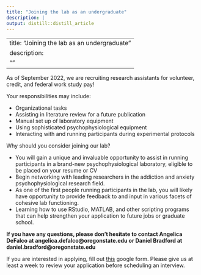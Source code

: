 ```yaml
---
title: "Joining the lab as an undergraduate"
description: |
output: distill::distill_article
---
```

---
title: "Joining the lab as an undergraduate"
description: 
  ""
---
As of September 2022, we are recruiting research assistants for volunteer, credit, and federal work study pay!

Your responsibilities may include:

* Organizational tasks
* Assisting in literature review for a future publication
* Manual set up of laboratory equipment
* Using sophisticated psychophysiological equipment
* Interacting with and running participants during experimental protocols

Why should you consider joining our lab?

* You will gain a unique and invaluable opportunity to assist in running participants in a brand-new psychophysiological laboratory, eligible to be placed on your resume or CV
* Begin networking with leading researchers in the addiction and anxiety psychophysiological research field.
* As one of the first people running participants in the lab, you will likely have opportunity to provide feedback to and input in various facets of cohesive lab functioning.
* Learning how to use RStudio, MATLAB, and other scripting programs that can help strengthen your application to future jobs or graduate school.

**If you have any questions, please don’t hesitate to contact Angelica DeFalco at angelica.defalco@oregonstate.edu or Daniel Bradford at daniel.bradford@oregonstate.edu**

If you are interested in applying, fill out [this](https://forms.gle/XK2cDVEQQUsqxxgPA) google form. Please give us at least a week to review your application before scheduling an interview.

